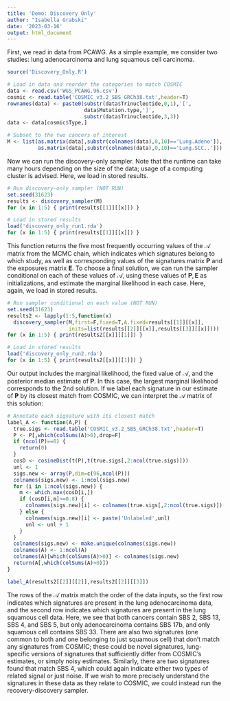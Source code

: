 ```yaml
---
title: 'Demo: Discovery Only'
author: "Isabella Grabski"
date: '2023-03-16'
output: html_document
---
```


First, we read in data from PCAWG. As a simple example, we consider two studies: lung adenocarcinoma and lung squamous cell carcinoma. 

```r
source('Discovery_Only.R')

# Load in data and reorder the categories to match COSMIC
data <- read.csv('WGS_PCAWG.96.csv')
cosmic <- read.table('COSMIC_v3.2_SBS_GRCh38.txt',header=T)
rownames(data) <- paste0(substr(data$Trinucleotide,0,1),'[',
                         data$Mutation.type,']',
                         substr(data$Trinucleotide,3,3))
data <- data[cosmic$Type,]

# Subset to the two cancers of interest
M <- list(as.matrix(data[,substr(colnames(data),0,10)=='Lung.Adeno']),
          as.matrix(data[,substr(colnames(data),0,10)=='Lung.SCC..']))
```

Now we can run the discovery-only sampler. Note that the runtime can take many hours depending on the size of the data; usage of a computing cluster is advised. Here, we load in stored results. 

```r
# Run discovery-only sampler (NOT RUN)
set.seed(31623)
results <- discovery_sampler(M)
for (x in 1:5) { print(results[[1]][[x]]) }
```

```r
# Load in stored results
load('discovery_only_run1.rda')
for (x in 1:5) { print(results[[1]][[x]]) }
```

This function returns the five most frequently occurring values of the $\mathcal{A}$ matrix from the MCMC chain, which indicates which signatures belong to which study, as well as corresponding values of the signatures matrix $\boldsymbol{P}$ and the exposures matrix $\boldsymbol{E}$. To choose a final solution, we can run the sampler conditional on each of these values of $\mathcal{A}$, using these values of $\boldsymbol{P}, \boldsymbol{E}$ as initializations, and estimate the marginal likelihood in each case. Here, again, we load in stored results. 

```r
# Run sampler conditional on each value (NOT RUN)
set.seed(31623)
results2 <- lapply(1:5,function(x)
  discovery_sampler(M,first=F,fixed=T,A.fixed=results[[1]][[x]],
                    inits=list(results[[2]][[x]],results[[3]][[x]])))
for (x in 1:5) { print(results2[[x]][[1]]) }
```

```r
# Load in stored results
load('discovery_only_run2.rda')
for (x in 1:5) { print(results2[[x]][[1]]) }
```

Our output includes the marginal likelihood, the fixed value of $\mathcal{A}$, and the posterior median estimate of $\boldsymbol{P}$. In this case, the largest marginal likelihood corresponds to the 2nd solution. If we label each signature in our estimate of $\boldsymbol{P}$ by its closest match from COSMIC, we can interpret the $\mathcal{A}$ matrix of this solution:

```r
# Annotate each signature with its closest match
label_A <- function(A,P) {
  true.sigs <- read.table('COSMIC_v3.2_SBS_GRCh38.txt',header=T)
  P <- P[,which(colSums(A)>0),drop=F]
  if (ncol(P)==0) {
    return(0)
  }
  cosD <- cosineDist(t(P),t(true.sigs[,2:ncol(true.sigs)]))
  unl <- 1
  sigs.new <- array(P,dim=c(96,ncol(P)))
  colnames(sigs.new) <- 1:ncol(sigs.new)
  for (i in 1:ncol(sigs.new)) {
    m <- which.max(cosD[i,])
    if (cosD[i,m]>=0.8) {
      colnames(sigs.new)[i] <- colnames(true.sigs[,2:ncol(true.sigs)])[m]
    } else {
      colnames(sigs.new)[i] <- paste('Unlabeled',unl)
      unl <- unl + 1
    }
  }
  colnames(sigs.new) <- make.unique(colnames(sigs.new))
  colnames(A) <- 1:ncol(A)
  colnames(A)[which(colSums(A)>0)] <- colnames(sigs.new)
  return(A[,which(colSums(A)>0)])
}

label_A(results2[[2]][[2]],results2[[2]][[3]])
```

The rows of the $\mathcal{A}$ matrix match the order of the data inputs, so the first row indicates which signatures are present in the lung adenocarcinoma data, and the second row indicates which signatures are present in the lung squamous cell data. Here, we see that both cancers contain SBS 2, SBS 13, SBS 4, and SBS 5, but only adenocarcinoma contains SBS 17b, and only squamous cell contains SBS 33. There are also two signatures (one common to both and one belonging to just squamous cell) that don't match any signatures from COSMIC; these could be novel signatures, lung-specific versions of signatures that sufficiently differ from COSMIC's estimates, or simply noisy estimates. Similarly, there are two signatures found that match SBS 4, which could again indicate either two types of related signal or just noise. If we wish to more precisely understand the signatures in these data as they relate to COSMIC, we could instead run the recovery-discovery sampler.